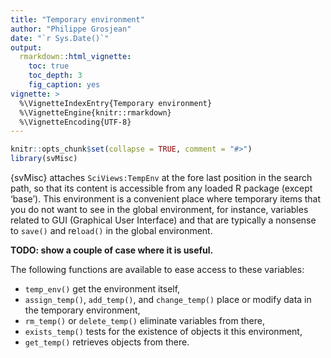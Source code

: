 ```yaml
---
title: "Temporary environment"
author: "Philippe Grosjean"
date: "`r Sys.Date()`"
output:
  rmarkdown::html_vignette:
    toc: true
    toc_depth: 3
    fig_caption: yes
vignette: >
  %\VignetteIndexEntry{Temporary environment}
  %\VignetteEngine{knitr::rmarkdown}
  %\VignetteEncoding{UTF-8}
---
```


```r
knitr::opts_chunk$set(collapse = TRUE, comment = "#>")
library(svMisc)
```

{svMisc} attaches `SciViews:TempEnv` at the fore last position in the search path, so that its content is accessible from any loaded R package (except 'base'). This environment is a convenient place where temporary items that you do not want to see in the global environment, for instance, variables related to GUI (Graphical User Interface) and that are typically a nonsense to `save()` and re`load()` in the global environment.

**TODO: show a couple of case where it is useful.**

The following functions are available to ease access to these variables:

- `temp_env()` get the environment itself,
- `assign_temp()`, `add_temp()`, and `change_temp()` place or modify  data in the temporary environment,
- `rm_temp()` or `delete_temp()` eliminate variables from there,
- `exists_temp()` tests for the existence of objects it this environment,
- `get_temp()` retrieves objects from there.
